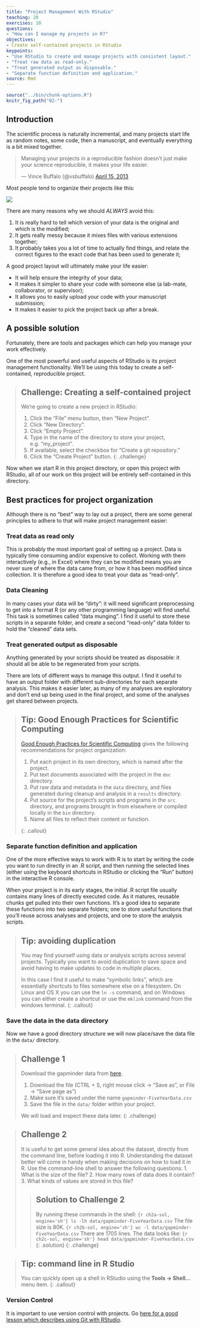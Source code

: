 ```yaml
---
title: "Project Management With RStudio"
teaching: 20
exercises: 10
questions:
- "How can I manage my projects in R?"
objectives:
- Create self-contained projects in RStudio
keypoints:
- "Use RStudio to create and manage projects with consistent layout."
- "Treat raw data as read-only."
- "Treat generated output as disposable."
- "Separate function definition and application."
source: Rmd
---
```


```r
source("../bin/chunk-options.R")
knitr_fig_path("02-")
```

## Introduction

The scientific process is naturally incremental, and many projects
start life as random notes, some code, then a manuscript, and
eventually everything is a bit mixed together.

<blockquote class="twitter-tweet"><p>Managing your projects in a reproducible fashion doesn't just make your science reproducible, it makes your life easier.</p>— Vince Buffalo (@vsbuffalo) <a href="https://twitter.com/vsbuffalo/status/323638476153167872">April 15, 2013</a></blockquote>
<script async src="//platform.twitter.com/widgets.js" charset="utf-8"></script>

Most people tend to organize their projects like this:

![](../fig/bad_layout.png)

There are many reasons why we should *ALWAYS* avoid this:

1. It is really hard to tell which version of your data is
the original and which is the modified;
2. It gets really messy because it mixes files with various
extensions together;
3. It probably takes you a lot of time to actually find
things, and relate the correct figures to the exact code
that has been used to generate it;

A good project layout will ultimately make your life easier:

* It will help ensure the integrity of your data;
* It makes it simpler to share your code with someone else
(a lab-mate, collaborator, or supervisor);
* It allows you to easily upload your code with your manuscript submission;
* It makes it easier to pick the project back up after a break.

## A possible solution

Fortunately, there are tools and packages which can help you manage your work effectively.

One of the most powerful and useful aspects of RStudio is its project management
functionality. We'll be using this today to create a self-contained, reproducible
project.


> ## Challenge: Creating a self-contained project
>
> We're going to create a new project in RStudio:
>
> 1. Click the "File" menu button, then "New Project".
> 2. Click "New Directory".
> 3. Click "Empty Project".
> 4. Type in the name of the directory to store your project, e.g. "my_project".
> 5. If available, select the checkbox for "Create a git repository."
> 6. Click the "Create Project" button.
{: .challenge}

Now when we start R in this project directory, or open this project with RStudio,
all of our work on this project will be entirely self-contained in this directory.

## Best practices for project organization

Although there is no "best" way to lay out a project, there are some general
principles to adhere to that will make project management easier:

### Treat data as read only

This is probably the most important goal of setting up a project. Data is
typically time consuming and/or expensive to collect. Working with them
interactively (e.g., in Excel) where they can be modified means you are never
sure of where the data came from, or how it has been modified since collection.
It is therefore a good idea to treat your data as "read-only".

### Data Cleaning

In many cases your data will be "dirty": it will need significant preprocessing
to get into a format R (or any other programming language) will find useful. This
task is sometimes called "data munging". I find it useful to store these scripts
in a separate folder, and create a second "read-only" data folder to hold the
"cleaned" data sets.

### Treat generated output as disposable

Anything generated by your scripts should be treated as disposable: it should
all be able to be regenerated from your scripts.

There are lots of different ways to manage this output. I find it useful to
have an output folder with different sub-directories for each separate
analysis. This makes it easier later, as many of my analyses are exploratory
and don't end up being used in the final project, and some of the analyses
get shared between projects.

> ## Tip: Good Enough Practices for Scientific Computing
>
> [Good Enough Practices for Scientific Computing](https://github.com/swcarpentry/good-enough-practices-in-scientific-computing/blob/gh-pages/good-enough-practices-for-scientific-computing.pdf) gives the following recommendations for project organization:
>
> 1. Put each project in its own directory, which is named after the project.
> 2. Put text documents associated with the project in the `doc` directory.
> 3. Put raw data and metadata in the `data` directory, and files generated during cleanup and analysis in a `results` directory.
> 4. Put source for the project's scripts and programs in the `src` directory, and programs brought in from elsewhere or compiled locally in the `bin` directory.
> 5. Name all files to reflect their content or function.
>
{: .callout}

### Separate function definition and application

One of the more effective ways to work with R is to start by writing the code you want to run directly in an .R script, and then running the selected lines (either using the keyboard shortcuts in RStudio or clicking the "Run" button) in the interactive R console.

When your project is in its early stages, the initial .R script file usually contains many lines
of directly executed code. As it matures, reusable chunks get pulled into their
own functions. It's a good idea to separate these functions into two separate folders; one
to store useful functions that you'll reuse across analyses and projects, and
one to store the analysis scripts.

> ## Tip: avoiding duplication
>
> You may find yourself using data or analysis scripts across several projects.
> Typically you want to avoid duplication to save space and avoid having to
> make updates to code in multiple places.
>
> In this case I find it useful to make "symbolic links", which are essentially
> shortcuts to files somewhere else on a filesystem. On Linux and OS X you can
> use the `ln -s` command, and on Windows you can either create a shortcut or
> use the `mklink` command from the windows terminal.
{: .callout}

### Save the data in the data directory

Now we have a good directory structure we will now place/save the data file in the `data/` directory.

> ## Challenge 1
> Download the gapminder data from [here](https://raw.githubusercontent.com/resbaz/r-novice-gapminder-files/master/data/gapminder-FiveYearData.csv).
>
> 1. Download the file (CTRL + S, right mouse click -> "Save as", or File -> "Save page as")
> 2. Make sure it's saved under the name `gapminder-FiveYearData.csv`
> 3. Save the file in the `data/` folder within your project.
>
> We will load and inspect these data later.
{: .challenge}

> ## Challenge 2
> It is useful to get some general idea about the dataset, directly from the
> command line, before loading it into R. Understanding the dataset better
> will come in handy when making decisions on how to load it in R. Use the command-line
> shell to answer the following questions:
> 1. What is the size of the file?
> 2. How many rows of data does it contain?
> 3. What kinds of values are stored in this file?
>
> > ## Solution to Challenge 2
> >
> > By running these commands in the shell:
> > ```{r ch2a-sol, engine='sh'}
> > ls -lh data/gapminder-FiveYearData.csv
> > ```
> > The file size is 80K.
> > ```{r ch2b-sol, engine='sh'}
> > wc -l data/gapminder-FiveYearData.csv
> > ```
> > There are 1705 lines. The data looks like:
> > ```{r ch2c-sol, engine='sh'}
> > head data/gapminder-FiveYearData.csv
> > ```
> {: .solution}
{: .challenge}

> ## Tip: command line in R Studio
>
> You can quickly open up a shell in RStudio using the **Tools -> Shell...** menu item.
{: .callout}

### Version Control

It is important to use version control with projects.  Go [here for a good lesson which describes using Git with RStudio](https://swcarpentry.github.io/git-novice/14-supplemental-rstudio/).


